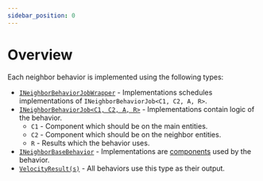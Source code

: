 ```yaml
---
sidebar_position: 0
---
```


# Overview

Each neighbor behavior is implemented using the following types:

- [`INeighborBehaviorJobWrapper`](/docs/documentation-core/behaviors/neighbor-behaviors/) - Implementations schedules implementations of `INeighborBehaviorJob<C1, C2, A, R>`.
- [`INeighborBehaviorJob<C1, C2, A, R>`](/docs/documentation-core/behaviors/neighbor-behaviors/#implementing-ineighborbehaviorjobc1-c2-a-r) - Implementations contain logic of the behavior.
    - `C1` - Component which should be on the main entities.
    - `C2` - Component which should be on the neighbor entities.
    - `R` - Results which the behavior uses.
- [`INeighborBaseBehavior`](/docs/documentation-core/components/INeighborBaseBehavior) - Implementations are [components](/docs/documentation-core/components/intro) used by the behavior.
- [`VelocityResult(s)`](/docs/documentation-defaults/behaviors/VelocityResult) - All behaviors use this type as their output.